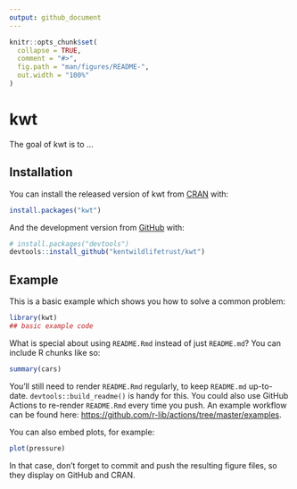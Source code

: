 ```yaml
---
output: github_document
---
```


<!-- README.md is generated from README.Rmd. Please edit that file -->

```r
knitr::opts_chunk$set(
  collapse = TRUE,
  comment = "#>",
  fig.path = "man/figures/README-",
  out.width = "100%"
)
```

# kwt

<!-- badges: start -->
<!-- badges: end -->

The goal of kwt is to ...

## Installation

You can install the released version of kwt from [CRAN](https://CRAN.R-project.org) with:

``` r
install.packages("kwt")
```

And the development version from [GitHub](https://github.com/) with:

``` r
# install.packages("devtools")
devtools::install_github("kentwildlifetrust/kwt")
```
## Example

This is a basic example which shows you how to solve a common problem:

```r
library(kwt)
## basic example code
```

What is special about using `README.Rmd` instead of just `README.md`? You can include R chunks like so:

```r
summary(cars)
```

You'll still need to render `README.Rmd` regularly, to keep `README.md` up-to-date. `devtools::build_readme()` is handy for this. You could also use GitHub Actions to re-render `README.Rmd` every time you push. An example workflow can be found here: <https://github.com/r-lib/actions/tree/master/examples>.

You can also embed plots, for example:

```r
plot(pressure)
```

In that case, don't forget to commit and push the resulting figure files, so they display on GitHub and CRAN.
